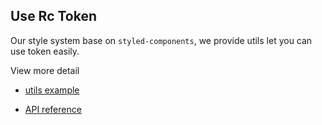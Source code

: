<Meta title="💅 Style system/🎨 Use Juno Token" />

## Use Rc Token

Our style system base on `styled-components`, we provide utils let you can use token easily.

View more detail

- [utils example](?path=/story/💅-style-system-utils--palette-example)

- [API reference](?path=/docs/api-reference-styles-ellipsis--page)
